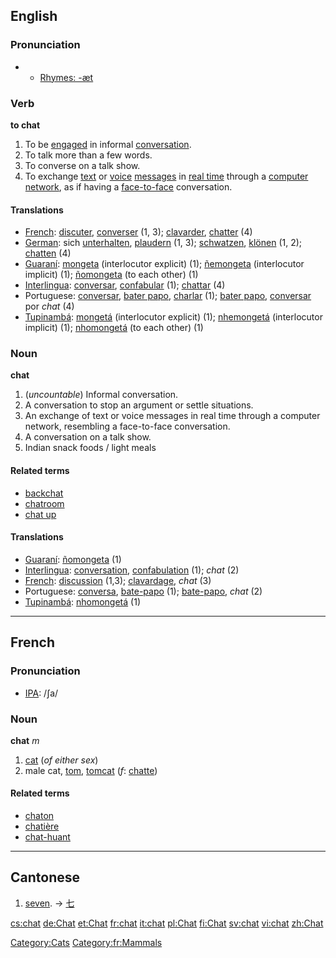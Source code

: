 ==English==
===Pronunciation===
**[[Rhymes:English:-æt|Rhymes: -æt]]

===Verb===
'''to chat'''

#To be [[engage]]d in informal [[conversation]].
#To talk more than a few words.
#To converse on a talk show.
#To exchange [[text]] or [[voice]] [[message]]s in [[real time]] through a [[computer network]], as if having a [[face-to-face]] conversation.

====Translations====
*[[French]]: [[discuter]], [[converser]] (1, 3); [[clavarder]], [[chatter]] (4)
*[[German]]: sich [[unterhalten]], [[plaudern]] (1, 3); [[schwatzen]], [[klönen]] (1, 2); [[chatten]] (4)
*[[Guaraní]]: [[mongeta]] (interlocutor explicit) (1); [[ñemongeta]] (interlocutor implicit) (1); [[ñomongeta]] (to each other) (1)
*[[Interlingua]]: [[conversar]], [[confabular]] (1); [[chattar]] (4)
*Portuguese: [[conversar]], [[bater papo]], [[charlar]] (1); [[bater papo]], [[conversar]] por ''chat'' (4)
*[[Tupinambá]]: [[mongetá]] (interlocutor explicit) (1); [[nhemongetá]] (interlocutor implicit) (1); [[nhomongetá]] (to each other) (1)

===Noun===
'''chat'''

#(''uncountable'') Informal conversation.
#A conversation to stop an argument or settle situations.
#An exchange of text or voice messages in real time through a computer network, resembling a face-to-face conversation.
#A conversation on a talk show.
#Indian snack foods / light meals
====Related terms====
*[[backchat]]
*[[chatroom]]
*[[chat up]]

====Translations====
*[[Guaraní]]: [[ñomongeta]] (1)
*[[Interlingua]]: [[conversation]], [[confabulation]] (1); ''chat'' (2)
*[[French]]: [[discussion]] (1,3); [[clavardage]], ''chat'' (3)
*Portuguese: [[conversa]], [[bate-papo]] (1); [[bate-papo]], ''chat'' (2)
*[[Tupinambá]]: [[nhomongetá]] (1)

----
==French==
===Pronunciation===
*[[IPA]]: /ʃa/

===Noun===
'''chat''' ''m''

#[[cat]] (''of either sex'')
#male cat, [[tom]], [[tomcat]] (''f'': [[chatte]])
====Related terms====
*[[chaton]]
*[[chatière]]
*[[chat-huant]]

----

==Cantonese==

# [[seven]]. &rarr; [[七]]

[[Category:Cats]] [[Category:fr:Mammals]]

[[cs:chat]]
[[de:Chat]]
[[et:Chat]]
[[fr:chat]]
[[it:chat]]
[[pl:Chat]]
[[fi:Chat]]
[[sv:chat]]
[[vi:chat]]
[[zh:Chat]]